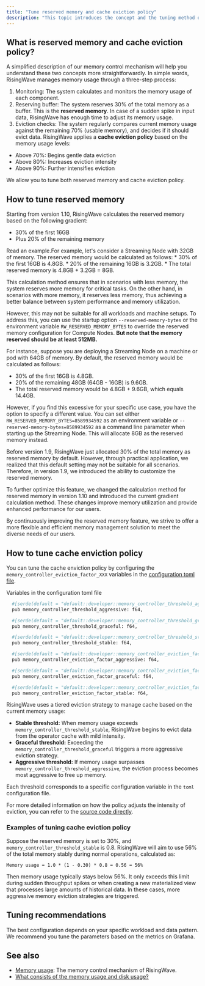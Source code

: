 ```yaml
---
title: "Tune reserved memory and cache eviction policy"
description: "This topic introduces the concept and the tuning method of reserved memory and cache eviction policy."
---
```


## What is reserved memory and cache eviction policy?

A simplified description of our memory control mechanism will help you understand these two concepts more straightforwardly. In simple words, RisingWave manages memory usage through a three-step process:

1. Monitoring: The system calculates and monitors the memory usage of each component.
2. Reserving buffer: The system reserves 30% of the total memory as a buffer. This is the **reserved memory**. In case of a sudden spike in input data, RisingWave has enough time to adjust its memory usage.
3. Eviction checks: The system regularly compares current memory usage against the remaining 70% (usable memory), and decides if it should evict data. RisingWave applies a **cache eviction policy** based on the memory usage levels:
* Above 70%: Begins gentle data eviction
* Above 80%: Increases eviction intensity
* Above 90%: Further intensifies eviction

We allow you to tune both reserved memory and cache eviction policy.

## How to tune reserved memory

Starting from version 1.10, RisingWave calculates the reserved memory based on the following gradient:

* 30% of the first 16GB
* Plus 20% of the remaining memory

<Accordion title="Details">
Read an example.For example, let's consider a Streaming Node with 32GB of memory. The reserved memory would be calculated as follows:
* 30% of the first 16GB is 4.8GB.
* 20% of the remaining 16GB is 3.2GB.
* The total reserved memory is 4.8GB + 3.2GB = 8GB.
</Accordion>

This calculation method ensures that in scenarios with less memory, the system reserves more memory for critical tasks. On the other hand, in scenarios with more memory, it reserves less memory, thus achieving a better balance between system performance and memory utilization.

However, this may not be suitable for all workloads and machine setups. To address this, you can use the startup option `--reserved-memory-bytes` or the environment variable `RW_RESERVED_MEMORY_BYTES` to override the reserved memory configuration for Compute Nodes. **But note that the memory reserved should be at least 512MB.**

For instance, suppose you are deploying a Streaming Node on a machine or pod with 64GB of memory. By default, the reserved memory would be calculated as follows:

* 30% of the first 16GB is 4.8GB.
* 20% of the remaining 48GB (64GB - 16GB) is 9.6GB.
* The total reserved memory would be 4.8GB + 9.6GB, which equals 14.4GB.

However, if you find this excessive for your specific use case, you have the option to specify a different value. You can set either `RW_RESERVED_MEMORY_BYTES=8589934592` as an environment variable or `--reserved-memory-bytes=8589934592` as a command line parameter when starting up the Streaming Node. This will allocate 8GB as the reserved memory instead.

<Accordion title="Reserved memory setting before 1.10">
Before version 1.9, RisingWave just allocated 30% of the total memory as reserved memory by default. However, through practical application, we realized that this default setting may not be suitable for all scenarios. Therefore, in version 1.9, we introduced the ability to customize the reserved memory.

To further optimize this feature, we changed the calculation method for reserved memory in version 1.10 and introduced the current gradient calculation method. These changes improve memory utilization and provide enhanced performance for our users.

By continuously improving the reserved memory feature, we strive to offer a more flexible and efficient memory management solution to meet the diverse needs of our users.
</Accordion>

## How to tune cache enviction policy

You can tune the cache enviction policy by configuring the `memory_controller_eviction_factor_XXX` variables in the [configuration toml file](https://github.com/risingwavelabs/risingwave/tree/main/src/config).

Variables in the configuration toml file

```bash
  #[serde(default = "default::developer::memory_controller_threshold_aggressive")]
  pub memory_controller_threshold_aggressive: f64,

  #[serde(default = "default::developer::memory_controller_threshold_graceful")]
  pub memory_controller_threshold_graceful: f64,

  #[serde(default = "default::developer::memory_controller_threshold_stable")]
  pub memory_controller_threshold_stable: f64,

  #[serde(default = "default::developer::memory_controller_eviction_factor_aggressive")]
  pub memory_controller_eviction_factor_aggressive: f64,

  #[serde(default = "default::developer::memory_controller_eviction_factor_graceful")]
  pub memory_controller_eviction_factor_graceful: f64,

  #[serde(default = "default::developer::memory_controller_eviction_factor_stable")]
  pub memory_controller_eviction_factor_stable: f64,
```

RisingWave uses a tiered eviction strategy to manage cache based on the current memory usage:

* **Stable threshold:** When memory usage exceeds `memory_controller_threshold_stable`, RisingWave begins to evict data from the operator cache with mild intensity.
* **Graceful threshold:** Exceeding the `memory_controller_threshold_graceful` triggers a more aggressive eviction strategy.
* **Aggressive threshold:** If memory usage surpasses `memory_controller_threshold_aggressive`, the eviction process becomes most aggressive to free up memory.

Each threshold corresponds to a specific configuration variable in the `toml` configuration file.

For more detailed information on how the policy adjusts the intensity of eviction, you can refer to the [source code directly](https://github.com/risingwavelabs/risingwave/blob/main/src/compute/src/memory/controller.rs).

### Examples of tuning cache eviction policy

Suppose the reserved memory is set to 30%, and `memory_controller_threshold_stable` is 0.8\. RisingWave will aim to use 56% of the total memory stably during normal operations, calculated as:

```bsh
Memory usage = 1.0 * (1 - 0.30) * 0.8 = 0.56 = 56%
```

Then memory usage typically stays below 56%. It only exceeds this limit during sudden throughput spikes or when creating a new materialized view that processes large amounts of historical data. In these cases, more aggressive memory eviction strategies are triggered.

## Tuning recommendations

The best configuration depends on your specific workload and data pattern. We recommend you tune the parameters based on the metrics on Grafana.

## See also

* [Memory usage](/performance/metrics#memory-usage): The memory control mechanism of RisingWave.
* [What consists of the memory usage and disk usage?](/faq/faq-using-risingwave#what-consists-of-the-memory-usage-and-disk-usage)
